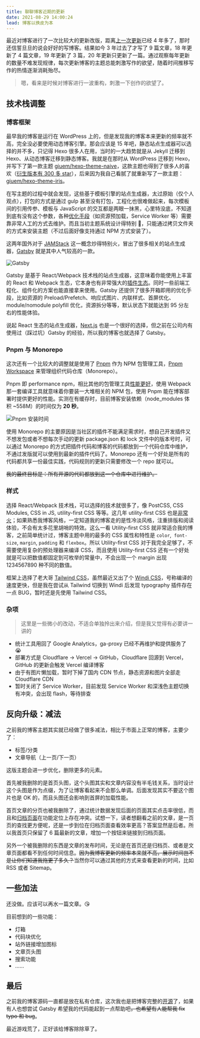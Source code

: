 ```yaml
---
title: 聊聊博客近期的更新
date: 2021-08-29 14:00:24
lead: 博客以换皮为本
---
```


最近对博客进行了一次比较大的更新改版，距离[上一次更新](/a-new-beginning-to-blog)已经 4 年多了，那时还信誓旦旦的说会好好的写博客。结果如今 3 年过去了才写了 9 篇文章，18 年更新了 4 篇文章，19 年更新了 3 篇，20 年更新只更新了一篇。通过观察每年更新的数量不难发现规律，每次更新博客的主题总能刺激写作的欲望，随着时间推移写作的热情逐渐消耗殆尽。

> 嗯，看来是时候对博客进行一波重构，刺激一下创作的欲望了。

## 技术栈调整

### 博客框架

最早我的博客是运行在 WordPress 上的，但是发现我的博客本来更新的频率就不高，完全没必要使用动态博客引擎。那会应该是 15 年吧，静态站点生成器可以选择的并不多，只记得 Hexo 很多人在用，当时的一大趋势就是从 Jekyll 迁移到 Hexo、从动态博客迁移到静态博客。我就是在那时从 WordPress 迁移到 Hexo，并写下了第一款主题 [giuem/hexo-theme-naive](https://github.com/giuem/hexo-theme-naive)，这款主题也得到了很多人的喜欢（[衍生版本有 300 多 star](https://github.com/frostfan/hexo-theme-polarbear)），后来因为我自己看腻了就重新写了一款主题：[giuem/hexo-theme-iris](https://github.com/giuem/hexo-theme-iris)。

在写主题的过程中就会发现，这些基于模板引擎的站点生成器，太过原始（仅个人观点），打包的方式是通过 gulp 甚至没有打包，工程化也很难做起来，每次模板间的引用传参、模板与 JavaScript 的交互都是两眼一抹黑，心里特没底，不知道到底有没有这个参数，各种[优化手段](/how-fast-is-my-blog/#博客的优化)（如资源预加载，Service Worker 等）需要靠非常人工的方式去维护。而且当初主题系统设计得特别 💩，只能通过拷贝文件夹的方式来安装主题（不过后面好像支持通过 NPM 方式安装了）。

这两年国外对于 [JAMStack](https://jamstack.org/) 这一概念炒得特别火，冒出了很多相关的站点生成器，[Gatsby](https://www.gatsbyjs.com/) 就是其中人气较高的一款。

![Gatsby](./images/gatsby-logo.png)

Gatsby 是基于 React/Webpack 技术栈的站点生成器，这意味着你能使用上丰富的 React 和 Webpack 生态，它本身也有非常强大的[插件生态](https://www.gatsbyjs.com/plugins/)。同时一些前端工程化、组件化的方案也能直接拿来使用。Gatsby 还提供了很多开箱即用的优化手段，比如资源的 Preload/Prefetch、响应式图片、内联样式、首屏优化、module/nomodule polyfill 优化，资源拆分等等，默认状态下就能达到 95 分左右的性能体验。

说起 React 生态的站点生成器，[Next.js](https://nextjs.org/) 也是一个很好的选择，但之前在公司内有使用过（踩过坑）Gatsby 的经验，所以我的博客也就选择了 Gatsby。

### Pnpm 与 Monorepo

这次还有一个比较大的调整就是使用了 [Pnpm](https://pnpm.io/) 作为 NPM 包管理工具，[Pnpm Workspace](https://pnpm.io/workspaces) 来管理组织代码仓库（Monorepo）。

Pnpm 即 performance npm，相比其他的包管理工具[性能更好](https://pnpm.io/benchmarks)，使用 Webpack 那一套编译工具就意味着你要装一大堆相关的 NPM 包，使用 Pnpm 能在博客部署时提供更好的性能。实测在有缓存时，目前博客安装依赖（node_modules 体积 ~558M）的时间仅为 **20 秒**。

![Pnpm 安装时间](./images/pnpm-installation-time.png)

使用 Monorepo 的主要原因是当社区的插件不能满足需求时，想自己开发插件又不想发包或者不想每次手动的更新 package.json 和 lock 文件中的版本号时，可以通过 Monorepo 的方式把插件代码和博客的代码都放到一个代码仓库中维护，不通过发版就可以使用到最新的插件代码了。Monorepo 还有一个好处是所有的代码都共享一份最佳实践，代码规则的更新只需要修改一个 repo 就可以。

~~我的最终目标是：所有开源的代码都放到这一个仓库中进行维护。~~

### 样式

选择 React/Webpack 技术栈，可以选择的技术就很多了，像 PostCSS, CSS Modules, CSS in JS, utility-first CSS 等等。这几年 utility-first CSS 也是[非常火](https://2020.stateofcss.com/zh-Hans/technologies/methodologies/)；如果熟悉我博客风格，一定知道我的博客走的是性冷淡风格，注重排版和阅读体验，不会有太多花里胡哨的特效。这么一看 Utility-first CSS 就非常适合我的博客，之前简单统计过，博客主题中用的最多的 CSS 属性和特性是 `color`,` font-size`, `margin`, `padding` 和 `flexbox`。所以 Utility-first CSS 对于我完全足够了，不需要使用复杂的预处理器来编译 CSS，而且使用 Utility-first CSS 还有一个好处就是可以把数值都固定到可枚举的常量中，不会出现一个 margin 出现 1234567890 种不同的数值。

框架上选择了老大哥 [Tailwind CSS](https://tailwindcss.com/)，虽然最近又出了个 [Windi CSS](https://windicss.org/)，号称编译的速度更快，但是我在尝试从 Tailwind 切换到 Windi 后发现 typography 插件存在一点 BUG，暂时还是先使用 Tailwind CSS。

### 杂项

> 这里是一些微小的改动，不适合单独拎出来介绍，但是我又觉得有必要讲一讲的

- 统计工具用回了 Google Analytics，ga-proxy 已经不再维护和提供服务了 😭
- 部署方式是 Cloudflare -> Vercel -> GitHub，Cloudflare 回源到 Vercel，GitHub 的更新会触发 Vercel 编译博客
- 由于有图片懒加载，暂时下掉了国内 CDN 节点，静态资源和图片全部走 Cloudflare CDN
- 暂时关闭了 Service Worker，目前发现 Service Worker 和深浅色主题切换有冲突，会出现 flash，等待排查

## 反向升级：减法

之前我的博客主题其实就已经做了很多减法，相比于市面上正常的博客，主要少了：

- 标签/分类
- 文章导航（上一页/下一页）

这版主题会进一步优化，删除更多的元素。

首先被我删除的是首页头图，这个头图其实和文章内容没有半毛钱关系，当时设计这个头图是作为点缀，为了让博客看起来不会那么单调。后面发现其实不要这个图片也是 OK 的，而且头图还会影响到首屏的加载性能。

首页文章的分页也被我删除了，通过统计数据发现后面的页面其实点击率很低，而且和[归档页面](/archives/)在功能定位上存在冲突。试想一下，读者想翻看之前的文章，是一页页的查找更方便呢，还是一步到位在归档页面查看效率更高？答案显然是后者。所以我首页只保留了 6 篇最新的文章，增加一个按钮来链接到归档页面。

另外一个被我删除的东西是文章的发布时间，无论是在首页还是归档页、或者是文章页面都看不到任何时间信息。~~因为我博客更新的频率本来就不高，展示时间岂不是让你们知道我拖更了多久？~~当然你可以通过其他的方式来查看更新的时间，比如 RSS 或者 Sitemap。

## 一些加法

还没做。应该可以再水一篇文章。😘

目前想到的一些功能：

- 灯箱
- 代码块优化
- 站外链接增加图标
- 文章页头图
- 搜索功能
- ……

## 最后

之前我的博客源码一直都是放在私有仓库，这次我也是把博客完整的[开源](https://github.com/giuem/monorepo)了，如果有人也想尝试 Gatsby 希望我的代码能起到一点帮助吧~~，也希望有人能帮我 fix typo 和 bug~~。

最近游戏荒了，正好该给博客除除草了。
